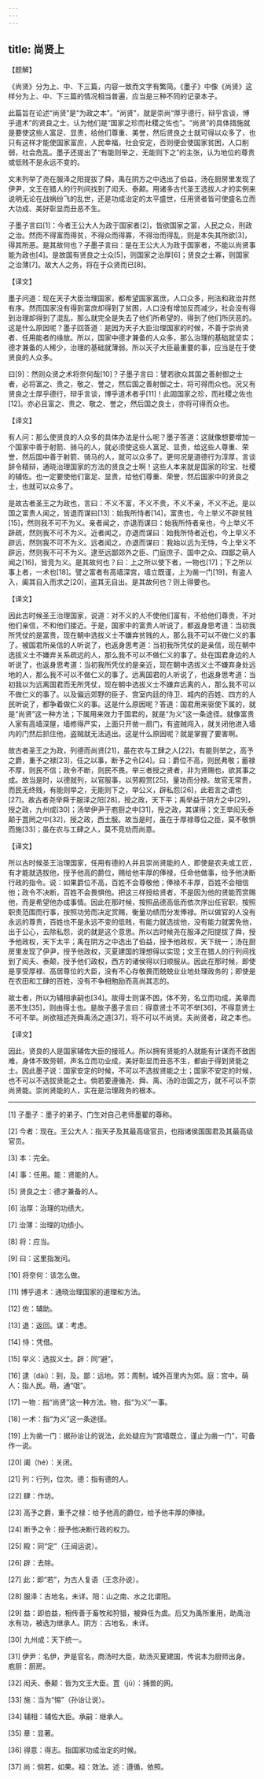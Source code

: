 ```yaml
---
---
---
```

title: 尚贤上
---





【题解】


《尚贤》分为上、中、下三篇，内容一致而文字有繁简。《墨子》中像《尚贤》这样分为上、中、下三篇的情况相当普遍，应当是三种不同的记录本子。


此篇旨在论述“尚贤”是“为政之本”。“尚贤”，就是崇尚“厚乎德行，辩乎言谈，博乎道术”的贤良之士，认为他们是“国家之珍而社稷之佐也”。“尚贤”的具体措施就是要使这些人富足、显贵，给他们尊重、美誉，然后贤良之士就可得以众多了，也只有这样才能使国家富庶，人民幸福，社会安定，否则便会使国家贫困，人口削弱，社会危乱。墨子还提出了“有能则举之，无能则下之”的主张，认为地位的尊贵或低贱不是永远不变的。


文末列举了尧在服泽之阳提拔了舜，禹在阴方之中选出了伯益，汤在厨房里发现了伊尹，文王在猎人的行列间找到了闳夭、泰颠。用诸多古代圣王选拔人才的实例来说明无论在战祸纷飞的乱世，还是功成治定的太平盛世，任用贤者皆可使盛名立而大功成、美好彰显而丑恶不生。


子墨子言曰[1]：今者王公大人为政于国家者[2]，皆欲国家之富，人民之众，刑政之治。然而不得富而得贫，不得众而得寡，不得治而得乱，则是本失其所欲[3]，得其所恶。是其故何也？子墨子言曰：是在王公大人为政于国家者，不能以尚贤事能为政也[4]。是故国有贤良之士众[5]，则国家之治厚[6]；贤良之士寡，则国家之治薄[7]。故大人之务，将在于众贤而已[8]。


【译文】


墨子问道：现在天子大臣治理国家，都希望国家富庶，人口众多，刑法和政治井然有序。然而国家没有得到富庶却得到了贫困，人口没有增加反而减少，社会没有得到治理却得到了混乱，那么就完全是失去了他们所希望的，得到了他们所厌恶的。这是什么原因呢？墨子回答道：是因为天子大臣治理国家的时候，不善于崇尚贤者、任用能者的缘故。所以，国家中德才兼备的人众多，那么治理的基础就坚实；德才兼备的人稀少，治理的基础就薄弱。所以天子大臣最重要的事，应当是在于使贤良的人众多。


曰[9]：然则众贤之术将奈何哉[10]？子墨子言曰：譬若欲众其国之善射御之士者，必将富之、贵之，敬之、誉之，然后国之善射御之士，将可得而众也。况又有贤良之士厚乎德行，辩乎言谈，博乎道术者乎[11]！此固国家之珍，而社稷之佐也[12]。亦必且富之、贵之、敬之、誉之，然后国之良士，亦将可得而众也。


【译文】


有人问：那么使贤良的人众多的具体办法是什么呢？墨子答道：这就像想要增加一个国家中善于射箭、骑马的人，就必须使这些人富足、显贵，给这些人尊重、荣誉，然后国中善于射箭、骑马的人，就可以众多了。更何况是道德行为淳厚，言谈辞令精辩，通晓治理国家的方法的贤良之士啊！这些人本来就是国家的珍宝、社稷的辅佐。也一定要使他们富足、显贵，给他们尊重、荣誉，然后国家中的贤良之士，也就可以众多了。


是故古者圣王之为政也，言曰：不义不富，不义不贵，不义不亲，不义不近。是以国之富贵人闻之，皆退而谋曰[13]：始我所恃者[14]，富贵也，今上举义不辟贫贱[15]，然则我不可不为义。亲者闻之，亦退而谋曰：始我所恃者亲也，今上举义不辟疏，然则我不可不为义。近者闻之，亦退而谋曰：始我所恃者近也，今上举义不辟远，然则我不可不为义。远者闻之，亦退而谋曰：我始以远为无恃，今上举义不辟远，然则我不可不为义。逮至远鄙郊外之臣、门庭庶子、国中之众、四鄙之萌人闻之[16]，皆竞为义。是其故何也？曰：上之所以使下者，一物也[17]；下之所以事上者，一术也[18]。譬之富者有高墙深宫，墙立既谨，上为凿一门[19]，有盗人入，阖其自入而求之[20]，盗其无自出。是其故何也？则上得要也。


【译文】


因此古时候圣王治理国家，说道：对不义的人不使他们富有，不给他们尊贵，不对他们亲信，不和他们接近。于是，国家中的富贵人听说了，都返身思考道：当初我所凭仗的是富贵，现在朝中选拔义士不嫌弃贫贱的人，那么我不可以不做仁义的事了。被国君所亲信的人听说了，也返身思考道：当初我所凭仗的是亲信，现在朝中选拔义士不嫌弃关系疏远的人，那么我不可以不做仁义的事了。处在国君身边的人听说了，也返身思考道：当初我所凭仗的是亲近，现在朝中选拔义士不嫌弃身处远地的人，那么我不可以不做仁义的事了。远离国君的人听说了，也返身思考道：当初我以为远离国君而无所凭仗，现在朝中选拔义士不嫌弃远离的人，那么我不可以不做仁义的事了。以及偏远郊野的臣子、宫室内廷的侍卫、城内的百姓、四方的人民听说了，都争着做仁义的事。这是什么原因呢？答道：国君用来驱使下属的，就是“尚贤”这一种方法；下属用来效力于国君的，就是“为义”这一条途径。就像富贵人家有高墙深屋，墙修得严实，上面只开凿一扇门，有盗贼闯入，就关闭他进入墙内的门然后抓住他，盗贼就无法逃出。这是什么原因呢？就是掌握了要害啊。


故古者圣王之为政，列德而尚贤[21]，虽在农与工肆之人[22]，有能则举之，高予之爵，重予之禄[23]，任之以事，断予之令[24]。曰：爵位不高，则民弗敬；蓄禄不厚，则民不信；政令不断，则民不畏。举三者授之贤者，非为贤赐也，欲其事之成。故当是时，以德就列，以官服事，以劳殿赏[25]，量功而分禄。故官无常贵，而民无终贱，有能则举之，无能则下之，举公义，辟私怨[26]，此若言之谓也[27]。故古者尧举舜于服泽之阳[28]，授之政，天下平；禹举益于阴方之中[29]，授之政，九州成[30]；汤举伊尹于庖厨之中[31]，授之政，其谋得；文王举闳夭泰颠于罝罔之中[32]，授之政，西土服。故当是时，虽在于厚禄尊位之臣，莫不敬惧而施[33]；虽在农与工肆之人，莫不竞劝而尚意。


【译文】


所以古时候圣王治理国家，任用有德的人并且崇尚贤能的人，即使是农夫或工匠，有才能就选拔他，授予他高的爵位，赐给他丰厚的俸禄，任命他做事，给予他决断行政的指令。说：如果爵位不高，百姓不会尊敬他；俸禄不丰厚，百姓不会相信他；政令不决断，百姓不会畏惧他。把这三样授给贤者，不是因为他的贤能而赏赐他，而是希望他办成事情。因此在那时候，按照品德高低而依次序出任官职，按照职责范围而行事，按照功劳而决定赏赐，衡量功绩而分发俸禄。所以做官的人没有永远的尊贵，百姓也不是永远不变的低贱，有能力就选拔他，没有能力就罢免他，出于公心，去除私怨，说的就是这个意思。所以古时候尧在服泽之阳提拔了舜，授予他政权，天下太平；禹在阴方之中选出了伯益，授予他政权，天下统一；汤在厨房里发现了伊尹，授予他政权，灭夏建国的理想得以实现；文王在猎人的行列间找到了闳夭、泰颠，授予他们政权，西方的诸侯得以归顺服从。因此在那时候，即使是享受厚禄、高居尊位的大臣，没有不心存敬畏而兢兢业业地处理政务的；即使是在农田和工肆的百姓，没有不争相勉励而高尚其志的。


故士者，所以为辅相承嗣也[34]。故得士则谋不困，体不劳，名立而功成，美章而恶不生[35]，则由得士也。是故子墨子言曰：得意贤士不可不举[36]，不得意贤士不可不举。尚欲祖述尧舜禹汤之道[37]，将不可以不尚贤。夫尚贤者，政之本也。


【译文】


因此，贤良的人是国家辅佐大臣的接班人。所以拥有贤能的人就能有计谋而不致困难，身体不致劳顿，声名立而功业成，美好彰显而丑恶不生，都由于得到贤能之士。因此墨子说：国家安定的时候，不可以不选拔贤能之士；国家不安定的时候，也不可以不选拔贤能之士。倘若要遵循尧、舜、禹、汤的治国之方，就不可以不崇尚贤能。崇尚贤能的人，实在是治理政务的根本。



* * *




[1] 子墨子：墨子的弟子、门生对自己老师墨翟的尊称。


[2] 今者：现在。王公大人：指天子及其最高级官员，也指诸侯国国君及其最高级官员。


[3] 本：完全。


[4] 事：任用。能：贤能的人。


[5] 贤良之士：德才兼备的人。


[6] 治厚：治理的功绩大。


[7] 治薄：治理的功绩小。


[8] 将：应当。


[9] 曰：这里指发问。


[10] 将奈何：该怎么做。


[11] 博乎道术：通晓治理国家的道理和方法。


[12] 佐：辅助。


[13] 退：返回。谋：考虑。


[14] 恃：凭借。


[15] 举义：选拔义士。辟：同“避”。


[16] 逮（dài）：到，及。鄙：远地。郊：周制，城外百里内为郊。庭：宫中。萌人：指人民。萌，通“氓”。


[17] 一物：指“尚贤”这一种方法。物，指“为义”一事。


[18] 一术：指“为义”这一条途径。


[19] 上为凿一门：据孙诒让的说法，此处疑应为“宫墙既立，谨止为凿一门”，可备作一说。


[20] 阖（hé）：关闭。


[21] 列：行列，位次。德：指有德的人。


[22] 肆：作坊。


[23] 高予之爵，重予之禄：给予他高的爵位，给予他丰厚的俸禄。


[24] 断予之令：授予他决断行政的权力。


[25] 殿：同“定”（王闿运说）。


[26] 辟：去除。


[27] 此：即“若”，为古人复语（王念孙说）。


[28] 服泽：古地名，未详。阳：山之南、水之北谓阳。


[29] 益：即伯益，相传善于畜牧和狩猎，被舜任为虞。后又为禹所重用，助禹治水有功，被选为继承人。阴方：古地名，未详。


[30] 九州成：天下统一。


[31] 伊尹：名伊，尹是官名，商汤时大臣，助汤灭夏建国，传说本为厨师出身。庖厨：厨房。


[32] 闳夭、泰颠：皆为文王大臣。罝（jū）：捕兽的网。


[33] 施：当为“惕”（孙诒让说）。


[34] 辅相：辅佐大臣。承嗣：继承人。


[35] 章：显著。


[36] 得意：得志。指国家功成治定的时候。


[37] 尚：倘若，如果。祖：效法。述：遵循，依照。